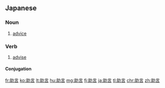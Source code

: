==Japanese==
{{ja-kanjitab|じょ|げん|yomi=on}}

===Noun===
{{ja-noun|じょげん}}

# [[advice]] {{gloss|opinion recommended or offered, as worthy to be followed; counsel}}

===Verb===
{{ja-verb-suru|tr=trans|じょげん}}

# [[advise]]
#: {{ja-usex|気をつけるように助言する|き を つける よう に じょげん する|advise someone to be careful}}

====Conjugation====
{{ja-suru|じょげん}}

[[fr:助言]]
[[ko:助言]]
[[lt:助言]]
[[hu:助言]]
[[mg:助言]]
[[fj:助言]]
[[ja:助言]]
[[tl:助言]]
[[chr:助言]]
[[zh:助言]]